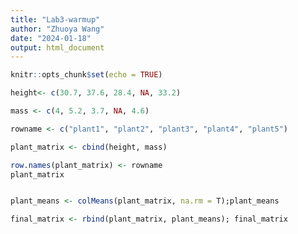 ```yaml
---
title: "Lab3-warmup"
author: "Zhuoya Wang"
date: "2024-01-18"
output: html_document
---
```


```r
knitr::opts_chunk$set(echo = TRUE)
```




```r
height<- c(30.7, 37.6, 28.4, NA, 33.2)
```


```r
mass <- c(4, 5.2, 3.7, NA, 4.6)

```


```r
rowname <- c("plant1", "plant2", "plant3", "plant4", "plant5")

plant_matrix <- cbind(height, mass)

row.names(plant_matrix) <- rowname
plant_matrix


plant_means <- colMeans(plant_matrix, na.rm = T);plant_means

final_matrix <- rbind(plant_matrix, plant_means); final_matrix
```

